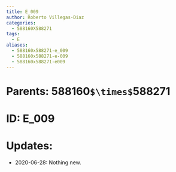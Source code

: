 ```yaml
---
title: E_009
author: Roberto Villegas-Diaz
categories:
  - 588160X588271
tags:
  - E
aliases:
  - 588160x588271-e_009
  - 588160x588271-e-009
  - 588160x588271-e009
---
```


# **Parents**: 588160`$\times$`588271
# **ID**: E_009
# **Updates**: 
 - 2020-06-28: Nothing new.
